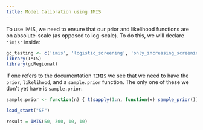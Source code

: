 ```yaml
---
title: Model Calibration using IMIS
---
```


To use IMIS, we need to ensure that our prior and likelihood
functions are on absolute-scale (as opposed to log-scale).
To do this, we will declare `'imis'` inside:

```r
gc_testing <- c('imis', 'logistic_screening', 'only_increasing_screening')
library(IMIS)
library(gcRegional)
```

If one refers to the documentation `?IMIS` we see that we 
need to have the `prior`, `likelihood`, and a `sample.prior`
function. The only one of these we don't yet have is 
`sample.prior`.

```r
sample.prior <- function(n) { t(sapply(1:n, function(x) sample_prior())) }
```

```r
load_start("SF")
```


```r
result = IMIS(50, 300, 10, 10)
```
